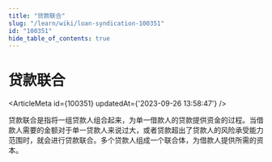 ```yaml
---
title: "贷款联合"
slug: "/learn/wiki/loan-syndication-100351"
id: "100351"
hide_table_of_contents: true
---
```



# 贷款联合

<ArticleMeta id={100351} updatedAt={'2023-09-26 13:58:47'} />
<div className='border-solid border-b border-t-0 my-4 border-[var(--ifm-color-gray-300)]' />

贷款联合是指将一组贷款人组合起来，为单一借款人的贷款提供资金的过程。当借款人需要的金额对于单一贷款人来说过大，或者贷款超出了贷款人的风险承受能力范围时，就会进行贷款联合。多个贷款人组成一个联合体，为借款人提供所需的资本。

